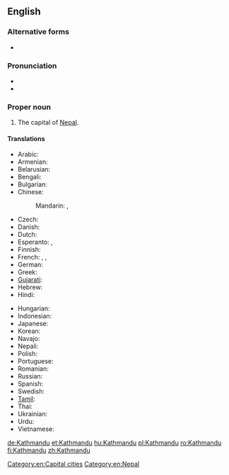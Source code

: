 ==English==
{{wikipedia}}

===Alternative forms===
*{{l|en|Katmandu}}

===Pronunciation===
* {{IPA|/ˌkatmanˈduː/}}
* {{rhymes|uː}}

===Proper noun===
{{en-proper noun}}

# The capital of [[Nepal]].

====Translations====
{{trans-top|Kathmandu}}
* Arabic: {{t-|ar|كاثماندو|m|tr=kathmaandu}}
* Armenian: {{t-|hy|Կատմանդու|tr=Katmandu}}
* Belarusian: {{t-|be|Катманду|m|tr=Katmandú}}
* Bengali: {{t-|bn|কাঠমান্ডু|tr=kaṭhmanḍu|sc=Beng}}
* Bulgarian: {{t-|bg|Катманду|m|tr=Katmandu}}
* Chinese:
*: Mandarin: {{t|cmn|加德滿都|sc=Hani}}, {{t|cmn|加德满都|tr=Jiādémǎndū|sc=Hani}}
* Czech: {{t+|cs|Káthmándú|m}}
* Danish: {{t-|da|Katmandu}}
* Dutch: {{t-|nl|Kathmandu}}
* Esperanto: {{t|eo|Katmanduo}}, {{t|eo|Katmando}}
* Finnish: {{t-|fi|Katmandu}}
* French: {{t+|fr|Katmandou|m}}, {{t-|fr|Kathmandu|m}}, {{t-|fr|Kātmāndū|m}}
* German: {{t+|de|Kathmandu|n}}
* Greek: {{t-|el|Κατμαντού|tr=Katmantoú}}
* [[Gujarati]]: {{t-|gu|કાઠમંડુ|sc=Gujr|tr=kāṭhamaṇḍu}}
* Hebrew: {{t-|he|קטמנדו}}
* Hindi: {{t-|hi|काठमांडू|m|tr=kāṭhmāṇḍū}}
{{trans-mid}}
* Hungarian: {{t+|hu|Katmandu}}
* Indonesian: {{t-|id|Kathmandu}}
* Japanese: {{t-|ja|カトマンズ|tr=Katomanzu}}
* Korean: {{t-|ko|카트만두|tr=Kateumandu|sc=Hang}}
* Navajo: {{tø|nv|Kʼatmandoo}}
* Nepali: {{t-|ne|काठमांडौ|tr=kāṭhmāṛəuṁ|sc=Deva}}
* Polish: {{t+|pl|Katmandu|m}}
* Portuguese: {{t-|pt|Katmandu|m}}
* Romanian: {{t+|ro|Kathmandu}}
* Russian: {{t-|ru|Катманду|m|tr=Katmandú}}
* Spanish: {{t+|es|Katmandú|m}}
* Swedish: {{t-|sv|Katmandu}}
* [[Tamil]]: {{t-|ta|காட்மாண்டூ|tr=kāṭmāṇṭū}}
* Thai: {{t-|th|กาฐมาณฑุ|tr=kaatmaanthu}}
* Ukrainian: {{t-|uk|Катманду|m|tr=Katmandú}}
* Urdu: {{t-|ur|کاٹھمانڈو|m|tr=kāṭhmāṇḍū|sc=ur-Arab}}
* Vietnamese: {{t-|vi|Kathmandu}}
{{trans-bottom}}

[[Category:en:Capital cities]]
[[Category:en:Nepal]]

[[de:Kathmandu]]
[[et:Kathmandu]]
[[hu:Kathmandu]]
[[pl:Kathmandu]]
[[ro:Kathmandu]]
[[fi:Kathmandu]]
[[zh:Kathmandu]]